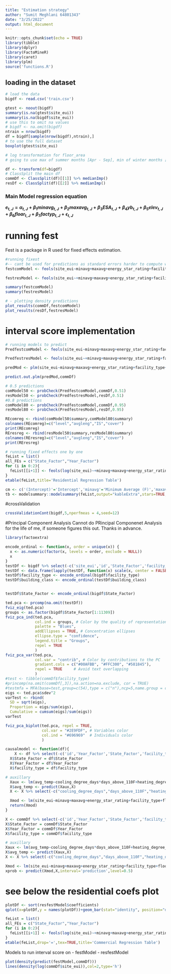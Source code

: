 ```yaml
---
title: "Estimation strategy"
author: "Sumit Meghlani 64801343"
date: "3/25/2022"
output: html_document
---
```


```r
knitr::opts_chunk$set(echo = TRUE)
library(tibble)
library(dplyr)
library(FactoMineR)
library(caret)
library(plm)
source('functions.R')
```







## loading in the dataset
```r
# load the data
bigdf <- read.csv('train.csv')

gtest <- noout(bigdf)
summary(is.na(gtest$site_eui))
summary(is.na(bigdf$site_eui))
# use this to omit na values
# bigdf <- na.omit(bigdf)
ntrain = nrow(bigdf)
df = bigdf[sample(nrow(bigdf),ntrain),]
# to use the full dataset
boxplot(gtest$site_eui)

# log transformation for floor_area
# going to use max of summer months [Apr - Sep], min of winter months [Oct - Mar]
```


```r
df <- transform(df=bigdf)
# ClassSplit the main df
commDf <- ClassSplit(df)[[1]] %>% medianImp()
resDf <- ClassSplit(df)[[2]] %>% medianImp()
```

### Main Model regression equation

**$e_{t,J} = \alpha_{t,J} + \beta_1 minavg_{t,J} + \beta_2 maxavg_{t,J} + \beta_3 ESA_{t,J} +\beta_4 yb_{t,J} +\beta_5 elev_{t,J}+\beta_6 floar_{t,J}+\beta_7 factyp_{t,J}+ \epsilon_{t,J}$**

# running fest
Fest is a package in R used for fixed effects estimation.

```r
#running fixest
#-- cant be used for predictions as standard errors harder to compute with fixed effects
festcomModel <- feols(site_eui~minavg+maxavg+energy_star_rating+facility_type|Year_Factor+State_Factor|avg_temp~cooling_degree_days+heating_degree_days+precipitation_inches+days_above_110F+days_below_30F,commDf)

festresModel <- feols(site_eui~+minavg+maxavg+energy_star_rating+facility_type|Year_Factor+State_Factor|avg_temp~cooling_degree_days+heating_degree_days+precipitation_inches+days_above_110F+days_below_30F,resDf)

summary(festcomModel)
summary(festresModel)
```

```r
# - plotting density predictions
plot_results(commDf,festcomModel)
plot_results(resDf,festresModel)
```

# interval score implementation
```r
# running models to predict
PredfestcomModel <- feols(site_eui~minavg+maxavg+energy_star_rating+facility_type+Year_Factor+State_Factor|avg_temp~cooling_degree_days+heating_degree_days+precipitation_inches+days_above_110F+days_below_30F,commDf)

PredfestresModel <- feols(site_eui~+minavg+maxavg+energy_star_rating+facility_type+Year_Factor+State_Factor+cooling_degree_days+heating_degree_days+precipitation_inches+days_above_110F+days_below_30F,resDf)

```

```r

predMod <- plm(site_eui~minavg+maxavg+energy_star_rating+facility_type+floor_area,index=c('State_Factor'),data=commDf,model="within")

predict.out.plm(predMod,commDf)
```


```r
# 0.5 predictions
comModel50 <- probCheck(PredfestcomModel,commDf,0.51) 
resModel50 <- probCheck(PredfestresModel,resDf,0.51) 
#0.8 predictions
comModel80 <- probCheck(PredfestcomModel,commDf,0.95)
resModel80 <- probCheck(PredfestresModel,resDf,0.95)

REcomreg <- rbind(comModel50$summary,comModel80$summary)
colnames(REcomreg)=c("level","avgleng","IS","cover")
print(REcomreg)
REresreg <- rbind(resModel50$summary,resModel80$summary)
colnames(REresreg)=c("level","avgleng","IS","cover")
print(REresreg)
```





```r
# running fixed effects one by one
feList = list()
all_FEs = c("State_Factor","Year_Factor")
for (i in 0:2){
  feList[[i+1]] <- feols(log(site_eui)~+minavg+maxavg+energy_star_rating+year_built+ELEVATION+floor_area+i(facility_type)+avg_temp,resDf,fixef = all_FEs[0:i])
}
etable(feList,title='Residential Regression Table')

cm <- c('(Intercept)'='Intercept','minavg'='Minimum Average (F)','maxavg'='Maximum Average(F)','energy_star_rating'='Energy Star Rating','year_built'='Year Built','floor_area'='Floor Area','avg_temp'='Average Temp (aux)')
tb <- modelsummary::modelsummary(feList,output="kableExtra",stars=TRUE,title = 'Regression Table',coef_map = cm,gof_omit = "BIC|Log.Lik.|R2 Adj.|R2 Within| R2 Pseudo|AIC")

```

#crossValidation
```r
crossValidationCont(bigdf,5,nperfmeas = 4,seed=12)
```

#Principal Component Analysis
Cannot do PRincipal Componenet Analysis for the life of me, if someone figures this out. Thanks in advance.
```r
library(factoextra)

encode_ordinal <- function(x, order = unique(x)) {
  x <- as.numeric(factor(x, levels = order, exclude = NULL))
  x
}
testDf <- bigdf %>% select(-c('site_eui','id','State_Factor','facility_type'))
testDf <- data.frame(lapply(testDf, function(x) scale(x, center = FALSE, scale = max(x, na.rm = TRUE)/100)))
testDf$facility_type <- encode_ordinal(bigdf$facility_type)
testDf$building_class <- encode_ordinal(testDf$building_class)


testDf$State_Factor <- encode_ordinal(bigdf$State_Factor)

ted.pca <- prcomp(na.omit(testDf))
fviz_eig(ted.pca)
groups <- as.factor(bigdf$State_Factor[1:11309])
fviz_pca_ind(ted.pca,
             col.ind = groups, # Color by the quality of representation
             palette = "Blues",
             addEllipses = TRUE, # Concentration ellipses
             ellipse.type = "confidence",
             legend.title = "Groups",
             repel = TRUE
             )
fviz_pca_var(ted.pca,
             col.var = "contrib", # Color by contributions to the PC
             gradient.cols = c("#00AFBB", "#FFC300", "#581845"),
             repel = TRUE     # Avoid text overlapping
             )
#test <- tibble(commDf$facility_type)
#princomp(na.omit(commDf[,3]),na.action=na.exclude, cor = TRUE)
#testmfa = MFA(base=test,group=c(54),type = c("n"),ncp=5,name.group = c("facility_type"))
eigs <- ted.pca$sdev^2
varTest <- rbind(
  SD = sqrt(eigs),
  Proportion = eigs/sum(eigs),
  Cumulative = cumsum(eigs)/sum(eigs))
varTest
```

```r
fviz_pca_biplot(ted.pca, repel = TRUE,
                col.var = "#2E9FDF", # Variables color
                col.ind = "#696969"  # Individuals color
                )
```


```r
causalmodel <- function(df){
    X <- df %>% select(-c('id','Year_Factor','State_Factor','facility_type'))%>% mutate_if(is.character,as.numeric) %>% mutate_all(~. -mean(.,na.rm=TRUE))
  X$State_Factor = df$State_Factor
  X$Year_Factor = df$Year_Factor
  X$facility_type = df$facility_type

# auxillary
  Xaux <- lm(avg_temp~cooling_degree_days*days_above_110F+heating_degree_days*days_below_30F+precipitation_inches,X)
  X$avg_temp <- predict(Xaux,X)
  X <- X %>% select(-c("cooling_degree_days","days_above_110F","heating_degree_days","days_below_30F","precipitation_inches"))

  Xmod <- lm(site_eui~minavg+maxavg+energy_star_rating+facility_type+floor_area+State_Factor+Year_Factor+avg_temp,X)
  return(Xmod)
}

```


```r
X <- commDf %>% select(-c('id','Year_Factor','State_Factor','facility_type'))#%>% #mutate_if(is.character,as.numeric) %>% mutate_all(~. -mean(.,na.rm=TRUE))
X$State_Factor = commDf$State_Factor
X$Year_Factor = commDf$Year_Factor
X$facility_type = commDf$facility_type

# auxillary
Xaux <- lm(avg_temp~cooling_degree_days*days_above_110F+heating_degree_days*days_below_30F+precipitation_inches,X)
X$avg_temp <- predict(Xaux,X)
X <- X %>% select(-c("cooling_degree_days","days_above_110F","heating_degree_days","days_below_30F","precipitation_inches"))

Xmod <- lm(site_eui~minavg+maxavg+energy_star_rating+facility_type+floor_area+State_Factor+Year_Factor+avg_temp,X)
xprob <- predict(Xmod,X,interval='prediction',level=0.5)

```

# see below the residential coefs plot



```r
plotDf <- sort(resfestModel$coefficients)
qplot(x=plotDf,y = names(plotDf))+geom_bar(stat="identity", position="dodge")+labs(title='Residential Regression Coefficients',x = '%',y='Features')
```

```r
feList = list()
all_FEs = c("State_Factor","Year_Factor")
for (i in 0:2){
  feList[[i+1]] <- feols(log(site_eui)~+minavg+maxavg+energy_star_rating+year_built+ELEVATION+floor_area+i(facility_type)+avg_temp,commDf,fixef = all_FEs[0:i])
}
etable(feList,drop='=',tex=TRUE,title='Commercial Regression Table')
```
Models to run interval score on
- festModel
- resfestModel
```r

plot(density(predict(festModel,commDf)))
lines(density(log(commDf$site_eui)),col=2,type='h')
```




